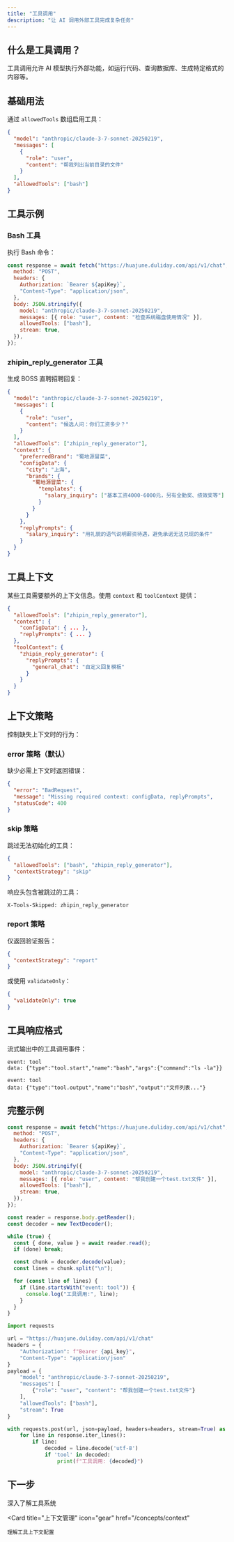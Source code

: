 ```yaml
---
title: "工具调用"
description: "让 AI 调用外部工具完成复杂任务"
---
```


## 什么是工具调用？

工具调用允许 AI 模型执行外部功能，如运行代码、查询数据库、生成特定格式的内容等。

## 基础用法

通过 `allowedTools` 数组启用工具：

```json
{
  "model": "anthropic/claude-3-7-sonnet-20250219",
  "messages": [
    {
      "role": "user",
      "content": "帮我列出当前目录的文件"
    }
  ],
  "allowedTools": ["bash"]
}
```

## 工具示例

### Bash 工具

执行 Bash 命令：

```javascript
const response = await fetch("https://huajune.duliday.com/api/v1/chat", {
  method: "POST",
  headers: {
    Authorization: `Bearer ${apiKey}`,
    "Content-Type": "application/json",
  },
  body: JSON.stringify({
    model: "anthropic/claude-3-7-sonnet-20250219",
    messages: [{ role: "user", content: "检查系统磁盘使用情况" }],
    allowedTools: ["bash"],
    stream: true,
  }),
});
```

### zhipin_reply_generator 工具

生成 BOSS 直聘招聘回复：

```json
{
  "model": "anthropic/claude-3-7-sonnet-20250219",
  "messages": [
    {
      "role": "user",
      "content": "候选人问：你们工资多少？"
    }
  ],
  "allowedTools": ["zhipin_reply_generator"],
  "context": {
    "preferredBrand": "蜀地源冒菜",
    "configData": {
      "city": "上海",
      "brands": {
        "蜀地源冒菜": {
          "templates": {
            "salary_inquiry": ["基本工资4000-6000元，另有全勤奖、绩效奖等"]
          }
        }
      }
    },
    "replyPrompts": {
      "salary_inquiry": "用礼貌的语气说明薪资待遇，避免承诺无法兑现的条件"
    }
  }
}
```

## 工具上下文

某些工具需要额外的上下文信息。使用 `context` 和 `toolContext` 提供：

```json
{
  "allowedTools": ["zhipin_reply_generator"],
  "context": {
    "configData": { ... },
    "replyPrompts": { ... }
  },
  "toolContext": {
    "zhipin_reply_generator": {
      "replyPrompts": {
        "general_chat": "自定义回复模板"
      }
    }
  }
}
```

## 上下文策略

控制缺失上下文时的行为：

### error 策略（默认）

缺少必需上下文时返回错误：

```json
{
  "error": "BadRequest",
  "message": "Missing required context: configData, replyPrompts",
  "statusCode": 400
}
```

### skip 策略

跳过无法初始化的工具：

```json
{
  "allowedTools": ["bash", "zhipin_reply_generator"],
  "contextStrategy": "skip"
}
```

响应头包含被跳过的工具：

```
X-Tools-Skipped: zhipin_reply_generator
```

### report 策略

仅返回验证报告：

```json
{
  "contextStrategy": "report"
}
```

或使用 `validateOnly`：

```json
{
  "validateOnly": true
}
```

## 工具响应格式

流式输出中的工具调用事件：

```
event: tool
data: {"type":"tool.start","name":"bash","args":{"command":"ls -la"}}

event: tool
data: {"type":"tool.output","name":"bash","output":"文件列表..."}
```

## 完整示例

<CodeGroup>

```javascript JavaScript
const response = await fetch("https://huajune.duliday.com/api/v1/chat", {
  method: "POST",
  headers: {
    Authorization: `Bearer ${apiKey}`,
    "Content-Type": "application/json",
  },
  body: JSON.stringify({
    model: "anthropic/claude-3-7-sonnet-20250219",
    messages: [{ role: "user", content: "帮我创建一个test.txt文件" }],
    allowedTools: ["bash"],
    stream: true,
  }),
});

const reader = response.body.getReader();
const decoder = new TextDecoder();

while (true) {
  const { done, value } = await reader.read();
  if (done) break;

  const chunk = decoder.decode(value);
  const lines = chunk.split("\n");

  for (const line of lines) {
    if (line.startsWith("event: tool")) {
      console.log("工具调用:", line);
    }
  }
}
```

```python Python
import requests

url = "https://huajune.duliday.com/api/v1/chat"
headers = {
    "Authorization": f"Bearer {api_key}",
    "Content-Type": "application/json"
}
payload = {
    "model": "anthropic/claude-3-7-sonnet-20250219",
    "messages": [
        {"role": "user", "content": "帮我创建一个test.txt文件"}
    ],
    "allowedTools": ["bash"],
    "stream": True
}

with requests.post(url, json=payload, headers=headers, stream=True) as response:
    for line in response.iter_lines():
        if line:
            decoded = line.decode('utf-8')
            if 'tool' in decoded:
                print(f"工具调用: {decoded}")
```

</CodeGroup>

## 下一步

<CardGroup cols={2}>
  <Card
    title="工具系统"
    icon="book"
    href="/concepts/tools"
  >
    深入了解工具系统
  </Card>

  <Card
    title="上下文管理"
    icon="gear"
    href="/concepts/context"
  >
    理解工具上下文配置
  </Card>
</CardGroup>
